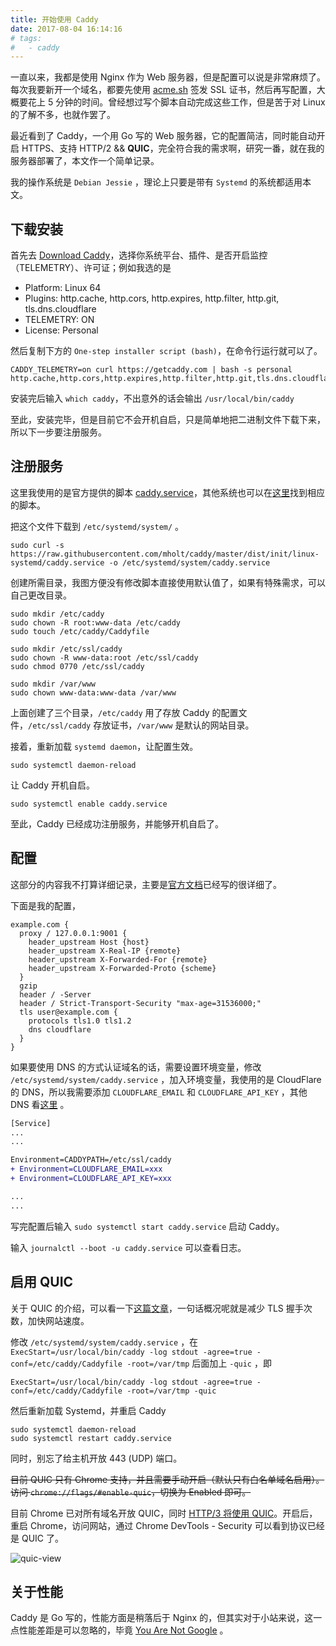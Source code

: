 ```yaml
---
title: 开始使用 Caddy
date: 2017-08-04 16:14:16
# tags:
#   - caddy
---
```


一直以来，我都是使用 Nginx 作为 Web 服务器，但是配置可以说是非常麻烦了。每次我要新开一个域名，都要先使用 [acme.sh](https://github.com/Neilpang/acme.sh) 签发 SSL 证书，然后再写配置，大概要花上 5 分钟的时间。曾经想过写个脚本自动完成这些工作，但是苦于对 Linux 的了解不多，也就作罢了。<!--more-->

最近看到了 Caddy，一个用 Go 写的 Web 服务器，它的配置简洁，同时能自动开启 HTTPS、支持 HTTP/2 && **QUIC**，完全符合我的需求啊，研究一番，就在我的服务器部署了，本文作一个简单记录。

我的操作系统是 `Debian Jessie` ，理论上只要是带有 `Systemd` 的系统都适用本文。

## 下载安装

首先去 [Download Caddy](https://caddyserver.com/download)，选择你系统平台、插件、是否开启监控（TELEMETRY）、许可证；例如我选的是

- Platform: Linux 64
- Plugins: http.cache, http.cors, http.expires, http.filter, http.git, tls.dns.cloudflare
- TELEMETRY: ON
- License: Personal

然后复制下方的 `One-step installer script (bash)`，在命令行运行就可以了。

```shell
CADDY_TELEMETRY=on curl https://getcaddy.com | bash -s personal http.cache,http.cors,http.expires,http.filter,http.git,tls.dns.cloudflare
```

安装完后输入 `which caddy`，不出意外的话会输出 `/usr/local/bin/caddy`

至此，安装完毕，但是目前它不会开机自启，只是简单地把二进制文件下载下来，所以下一步要注册服务。

## 注册服务

这里我使用的是官方提供的脚本 [caddy.service](https://github.com/mholt/caddy/blob/master/dist/init/linux-systemd/caddy.service)，其他系统也可以在[这里](https://github.com/mholt/caddy/tree/master/dist/init)找到相应的脚本。

把这个文件下载到 `/etc/systemd/system/` 。

```shell
sudo curl -s https://raw.githubusercontent.com/mholt/caddy/master/dist/init/linux-systemd/caddy.service -o /etc/systemd/system/caddy.service
```

创建所需目录，我图方便没有修改脚本直接使用默认值了，如果有特殊需求，可以自己更改目录。

```shell
sudo mkdir /etc/caddy
sudo chown -R root:www-data /etc/caddy
sudo touch /etc/caddy/Caddyfile

sudo mkdir /etc/ssl/caddy
sudo chown -R www-data:root /etc/ssl/caddy
sudo chmod 0770 /etc/ssl/caddy

sudo mkdir /var/www
sudo chown www-data:www-data /var/www
```

上面创建了三个目录，`/etc/caddy` 用了存放 Caddy 的配置文件，`/etc/ssl/caddy` 存放证书，`/var/www` 是默认的网站目录。

接着，重新加载 `systemd daemon`，让配置生效。

```shell
sudo systemctl daemon-reload
```

让 Caddy 开机自启。

```shell
sudo systemctl enable caddy.service
```

至此，Caddy 已经成功注册服务，并能够开机自启了。

## 配置

这部分的内容我不打算详细记录，主要是[官方文档](https://caddyserver.com/docs)已经写的很详细了。

下面是我的配置，

```
example.com {
  proxy / 127.0.0.1:9001 {
    header_upstream Host {host}
    header_upstream X-Real-IP {remote}
    header_upstream X-Forwarded-For {remote}
    header_upstream X-Forwarded-Proto {scheme}
  }
  gzip
  header / -Server
  header / Strict-Transport-Security "max-age=31536000;"
  tls user@example.com {
    protocols tls1.0 tls1.2
    dns cloudflare
  }
}
```

如果要使用 DNS 的方式认证域名的话，需要设置环境变量，修改 `/etc/systemd/system/caddy.service` ，加入环境变量，我使用的是 CloudFlare 的 DNS，所以我需要添加 `CLOUDFLARE_EMAIL` 和 `CLOUDFLARE_API_KEY` ，其他 DNS 看[这里](https://caddyserver.com/docs/automatic-https#enabling-the-dns-challenge) 。

```diff
[Service]
...
...

Environment=CADDYPATH=/etc/ssl/caddy
+ Environment=CLOUDFLARE_EMAIL=xxx
+ Environment=CLOUDFLARE_API_KEY=xxx

...
...
```

写完配置后输入 `sudo systemctl start caddy.service` 启动 Caddy。

输入 `journalctl --boot -u caddy.service` 可以查看日志。

## 启用 QUIC

关于 QUIC 的介绍，可以看一下[这篇文章](https://ma.ttias.be/googles-quic-protocol-moving-web-tcp-udp/)，一句话概况呢就是减少 TLS 握手次数，加快网站速度。

修改 `/etc/systemd/system/caddy.service` ，在 `ExecStart=/usr/local/bin/caddy -log stdout -agree=true -conf=/etc/caddy/Caddyfile -root=/var/tmp` 后面加上 `-quic` ，即

```shell
ExecStart=/usr/local/bin/caddy -log stdout -agree=true -conf=/etc/caddy/Caddyfile -root=/var/tmp -quic
```

然后重新加载 Systemd，并重启 Caddy

```shell
sudo systemctl daemon-reload
sudo systemctl restart caddy.service
```

同时，别忘了给主机开放 443 (UDP) 端口。

~~目前 QUIC 只有 Chrome 支持，并且需要手动开启（默认只有白名单域名启用）。访问 `chrome://flags/#enable-quic`，切换为 Enabled 即可。~~

目前 Chrome 已对所有域名开放 QUIC，同时 [HTTP/3 将使用 QUIC](https://tools.ietf.org/html/draft-ietf-quic-http-17)。开启后，重启 Chrome，访问网站，通过 Chrome DevTools - Security 可以看到协议已经是 QUIC 了。

![quic-view](./images/snipaste_20170805_214617.png)

## 关于性能

Caddy 是 Go 写的，性能方面是稍落后于 Nginx 的，但其实对于小站来说，这一点性能差距是可以忽略的，毕竟 [You Are Not Google](https://blog.bradfieldcs.com/you-are-not-google-84912cf44afb) 。
